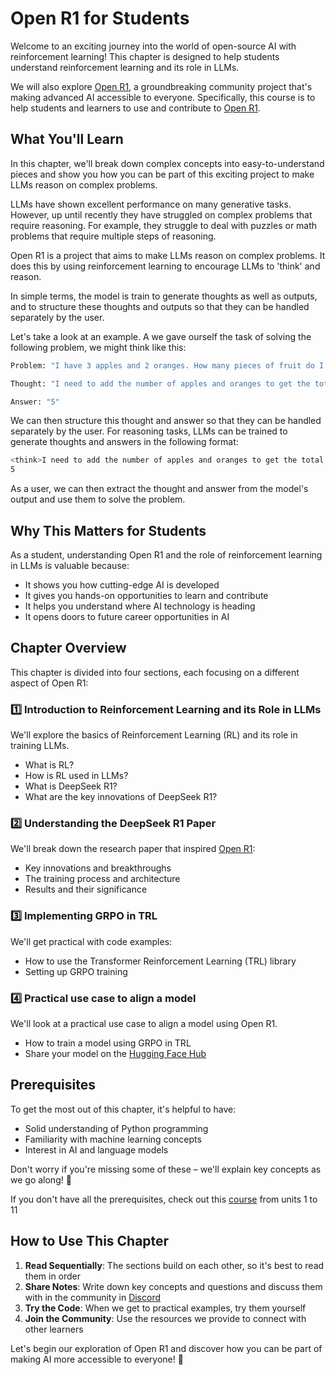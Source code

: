 # Open R1 for Students

Welcome to an exciting journey into the world of open-source AI with reinforcement learning! This chapter is designed to help students understand reinforcement learning and its role in LLMs.

We will also explore [Open R1](https://github.com/huggingface/open-r1), a groundbreaking community project that's making advanced AI accessible to everyone. Specifically, this course is to help students and learners to use and contribute to [Open R1](https://github.com/huggingface/open-r1).

## What You'll Learn

In this chapter, we'll break down complex concepts into easy-to-understand pieces and show you how you can be part of this exciting project to make LLMs reason on complex problems. 

LLMs have shown excellent performance on many generative tasks. However, up until recently they have struggled on complex problems that require reasoning. For example, they struggle to deal with puzzles or math problems that require multiple steps of reasoning. 

Open R1 is a project that aims to make LLMs reason on complex problems. It does this by using reinforcement learning to encourage LLMs to 'think' and reason. 

In simple terms, the model is train to generate thoughts as well as outputs, and to structure these thoughts and outputs so that they can be handled separately by the user. 

Let's take a look at an example. A we gave ourself the task of solving the following problem, we might think like this:

```sh
Problem: "I have 3 apples and 2 oranges. How many pieces of fruit do I have in total?"

Thought: "I need to add the number of apples and oranges to get the total number of pieces of fruit."

Answer: "5"
```

We can then structure this thought and answer so that they can be handled separately by the user. For reasoning tasks, LLMs can be trained to generate thoughts and answers in the following format:

```sh
<think>I need to add the number of apples and oranges to get the total number of pieces of fruit.</think>
5
```

As a user, we can then extract the thought and answer from the model's output and use them to solve the problem.

## Why This Matters for Students

As a student, understanding Open R1 and the role of reinforcement learning in LLMs is valuable because:
- It shows you how cutting-edge AI is developed
- It gives you hands-on opportunities to learn and contribute
- It helps you understand where AI technology is heading
- It opens doors to future career opportunities in AI

## Chapter Overview

This chapter is divided into four sections, each focusing on a different aspect of Open R1:

### 1️⃣ Introduction to Reinforcement Learning and its Role in LLMs
We'll explore the basics of Reinforcement Learning (RL) and its role in training LLMs.
- What is RL?
- How is RL used in LLMs?
- What is DeepSeek R1?
- What are the key innovations of DeepSeek R1?

### 2️⃣ Understanding the DeepSeek R1 Paper
We'll break down the research paper that inspired [Open R1](https://huggingface.co/open-r1):
- Key innovations and breakthroughs
- The training process and architecture
- Results and their significance

### 3️⃣ Implementing GRPO in TRL
We'll get practical with code examples:
- How to use the Transformer Reinforcement Learning (TRL) library
- Setting up GRPO training

### 4️⃣ Practical use case to align a model
We'll look at a practical use case to align a model using Open R1.
- How to train a model using GRPO in TRL
- Share your model on the [Hugging Face Hub](https://huggingface.co/models)

## Prerequisites

To get the most out of this chapter, it's helpful to have:
- Solid understanding of Python programming
- Familiarity with machine learning concepts
- Interest in AI and language models

Don't worry if you're missing some of these – we'll explain key concepts as we go along! 🚀

<Tip>

If you don't have all the prerequisites, check out this [course](https://huggingface.co/learn/nlp-course/en/chapter1/1) from units 1 to 11

</Tip>

## How to Use This Chapter

1. **Read Sequentially**: The sections build on each other, so it's best to read them in order
2. **Share Notes**: Write down key concepts and questions and discuss them with in the community in [Discord](https://discord.gg/F3vZujJH)
3. **Try the Code**: When we get to practical examples, try them yourself
4. **Join the Community**: Use the resources we provide to connect with other learners

Let's begin our exploration of Open R1 and discover how you can be part of making AI more accessible to everyone! 🚀
